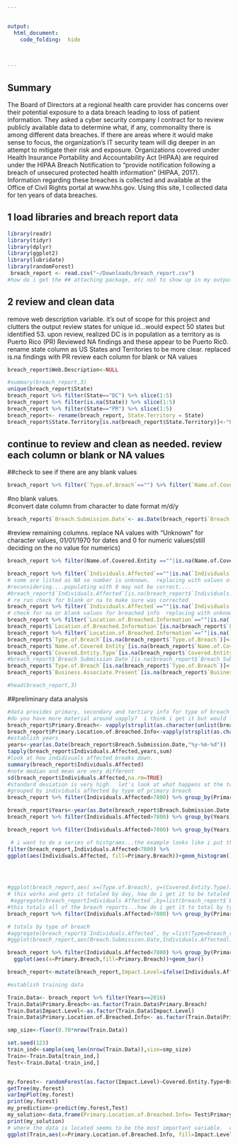 ```yaml
---


output:
  html_document:
    code_folding:  hide
    
    

---
```

## **Summary**
The Board of Directors at a regional health care provider has concerns over their potential exposure to a data breach leading to loss of patient information.  They asked a cyber security company I contract for to review publicly available data to determine what, if any, commonality there is among different data breaches.  If there are areas where it would make sense to focus, the organization’s IT security team will dig deeper in an attempt to mitigate their risk and exposure.
Organizations covered under Health Insurance Portability and Accountability Act (HIPAA) are required under the HIPAA Breach Notification to “provide notification following  a breach of unsecured protected health information” (HIPAA, 2017).  Information regarding these breaches is collected and available at the Office of Civil Rights portal at www.hhs.gov.  Using this site, I collected data for ten years of data breaches.  


## 1 load libraries and breach report data

```r
library(readr)
library(tidyr)
library(dplyr)
library(ggplot2)
library(lubridate)
library(randomForest)
 breach_report <- read.csv("~/Downloads/breach_report.csv")
#how do i get the ## attaching package, etc not to show up in my output?
```
## 2 review and clean data
remove web description variable.  it's out of scope for this project and clutters the output
review states for unique id...would expect 50 states but identified 53.  upon review, realized DC is in population as a territory as is Puerto Rico (PR)  Reviewed NA findings and these appear to be Puerto Ric0.  
rename state column as US States and Territories to be more clear.  replaced is.na findings with PR
review each column for blank or NA values

```r
breach_report$Web.Description<-NULL

#summary(breach_report,3)
unique(breach_report$State)
breach_report %>% filter(State=="DC") %>% slice(1:5)
breach_report %>% filter(is.na(State)) %>% slice(1:5)
breach_report %>% filter(State=="PR") %>% slice(1:5)
breach_report<- rename(breach_report, State.Territory = State)
breach_report$State.Territory[is.na(breach_report$State.Territory)]<-"PR"
```
## continue to review and clean as needed.  review each column or blank or NA values
##check to see if there are any blank values 
```r
breach_report %>% filter(`Type.of.Breach`=="") %>% filter(`Name.of.Covered.Entity`=="") %>% filter(`Individuals.Affected`=="") %>% filter(`Location.of.Breached.Information`=="") %>% filter(`Breach.Submission.Date`=="") %>% filter(`Business.Associate.Present`=="") %>% filter(`Covered.Entity.Type`=="") %>% filter(`Covered.Entity.Type`=="") %>% slice(1:5)
```
#no blank values.  
#convert date column from character to date format m/d/y
```r
breach_report$`Breach.Submission.Date`<- as.Date(breach_report$`Breach.Submission.Date`,"%m/%d/%Y")
```
#review remaining columns.  replace NA values with "Unknown" for character values, 01/01/1970 for dates and 0 for numeric values(still deciding on the no value for numerics)
```r
breach_report %>% filter(Name.of.Covered.Entity ==""|is.na(Name.of.Covered.Entity))

breach_report %>% filter(`Individuals.Affected`==""|is.na(`Individuals.Affected`))
# some are listed as NA so number is unknown.  replacing with values of 0
#reconsidering....populating with 0 may not be correct....
#breach_report$`Individuals.Affected`[is.na(breach_report$`Individuals.Affected`)]<-0
# re run check for blank or na to make sure was corrected
breach_report %>% filter(`Individuals.Affected`==""|is.na(`Individuals.Affected`))
# check for na or blank values for breached info  replacing with unknown
breach_report %>% filter(`Location.of.Breached.Information`==""|is.na(`Location.of.Breached.Information`))
breach_report$`Location.of.Breached.Information`[is.na(breach_report$`Location.of.Breached Information`)]<-"unknown"
breach_report %>% filter(`Location.of.Breached.Information`==""|is.na(`Location.of.Breached.Information`))
breach_report$`Type.of.Breach`[is.na(breach_report$`Type.of.Breach`)]<-"Unknown"
breach_report$`Name.of.Covered Entity`[is.na(breach_report$`Name.of.Covered.Entity`)]<-"Unknown"
breach_report$`Covered.Entity.Type`[is.na(breach_report$`Covered.Entity.Type`)]<-"Unknown"
#breach_report$`Breach Submission Date`[is.na(breach_report$`Breach Submission Date`)]<- "01/01/1070"
breach_report$`Type.of.Breach`[is.na(breach_report$`Type.of.Breach`)]<-"Unknown"
breach_report$`Business.Associate.Present`[is.na(breach_report$`Business Associate Present`)]<-"Unknown"

#head(breach_report,3)

```
##preliminary data analysis
```r
#data provides primary, secondary and tertiary info for type of breach and location of breached information.  splitting out to just identify the primary source
#do you have more material around vapply?  i think i get it but would like to read more/exercise better
breach_report$Primary.Breach<- vapply(strsplit(as.character(unlist(breach_report$Type.of.Breach)),",",fixed = TRUE),"[","",1)
breach_report$Primary.Location.of.Breached.Info<-vapply(strsplit(as.character(unlist(breach_report$Location.of.Breached.Information)),",",fixed = TRUE),"[","",1)
#establish years 
years<-year(as.Date(breach_report$Breach.Submission.Date,"%y-%m-%d"))
tapply(breach_report$Individuals.Affected,years,sum)
#look at how indidivuals affected breaks down.
summary(breach_report$Individuals.Affected)
#note median and mean are very different
sd(breach_report$Individuals.Affected,na.rm=TRUE)
#standard deviation is very high.  let's look at what happens at the top/catastrophic end with; Individuals Affected greater than than 7800 #individuals at an incident
#grouped by individuals affected by type of primary breach
breach_report %>% filter(Individuals.Affected>7800) %>% group_by(Primary.Breach) %>% summarise(n_dist=n_distinct(Primary.Breach),totals=sum(Individuals.Affected))

breach_report$Years<-year(as.Date(breach_report$Breach.Submission.Date,"%y-%m-%d"))
breach_report %>% filter(Individuals.Affected>7800) %>% group_by(Years) %>% summarise(n_dist=n_distinct(Primary.Breach),totals=sum(Individuals.Affected))

breach_report %>% filter(Individuals.Affected>7800) %>% group_by(Years) %>% group_by(Primary.Breach) %>%  summarise(n_dist=n_distinct(Primary.Breach),totals=sum(Individuals.Affected))

 # i want to do a series of histgrams...the example looks like i put the categorical variable on x but that gives me an error (and doesn't seem right for this)
filter(breach_report,Individuals.Affected<7800) %>% 
ggplot(aes(Individuals.Affected, fill=Primary.Breach))+geom_histogram()


 

#ggplot(breach_report,aes( x=(Type.of.Breach), y=(Covered.Entity.Type)))+geom_point()
# this works and gets it totaled by day, how do i get it to be totaled by year?
 #aggregate(breach_reportIndividuals Affected`,by=list(breach_report$`Breach Submission Date`),sum)
#this totals all of the breach reports...how do i get it to total by type of breach?
breach_report %>% filter(Individuals.Affected>7800) %>% group_by(Primary.Breach) %>% summarise(n_dist=n_distinct(Primary.Breach),totals=sum(Individuals.Affected))

# totals by type of breach
#aggregate(breach_report$`Individuals.Affected`, by =list(Type=breach_report$`Type.of.Breach`),FUN=sum)
#ggplot(breach_report,aes(Breach.Submission.Date,Individuals.Affected))+geom_line()+scale_x_date(format = #"%y-%m-%d")+xlab("")+ylab("Individuals Affected")

breach_report %>% filter(Individuals.Affected<7800) %>% group_by(Primary.Breach) %>% #summarise( totals=sum(Individuals.Affected)) %>%  
  ggplot(aes(x=Primary.Breach,fill=Primary.Breach))+geom_bar()

breach_report<-mutate(breach_report,Impact.Level=ifelse(Individuals.Affected<3000,"Low Impact","High.Impact"))

```
```r
#establish training data

Train.Data<- breach_report %>% filter(Years==2016)
Train.Data$Primary.Breach<-as.factor(Train.Data$Primary.Breach)
Train.Data$Impact.Level<-as.factor(Train.Data$Impact.Level)
Train.Data$Primary.Location.of.Breached.Info<- as.factor(Train.Data$Primary.Location.of.Breached.Info)

smp_size<-floor(0.70*nrow(Train.Data))

set.seed(123)
train_ind<-sample(seq_len(nrow(Train.Data)),size=smp_size)
Train<-Train.Data[train_ind,]
Test<-Train.Data[-train_ind,]


my.forest<- randomForest(as.factor(Impact.Level)~Covered.Entity.Type+Breach.Submission.Date+Business.Associate.Present+Primary.Breach+Primary.Location.of.Breached.Info,data=Train,importance=TRUE,ntree=2000)
getTree(my.forest)
varImpPlot(my.forest)
print(my.forest)
my_prediction<-predict(my.forest,Test)
my_solution<-data.frame(Primary.Location.of.Breached.Info= Test$Primary.Location.of.Breached.Info, Impact.Level=my_prediction)
print(my_solution)
# where the data is located seems to be the most important variable.  can this point to best return on investment would be to harden these areas?  how do i get numbers in the graph? so when attackers get into a network server it's bad news....more effort on the attack vectors used here vs laptops, etc.?
ggplot(Train,aes(x=Primary.Location.of.Breached.Info, fill=Impact.Level))+geom_bar()


```







